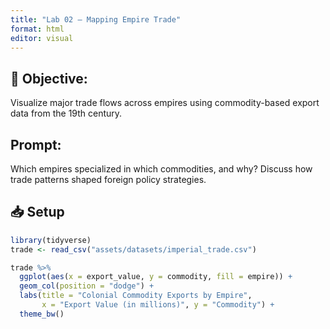 ```yaml
---
title: "Lab 02 – Mapping Empire Trade"
format: html
editor: visual
---
```


## 🧭 Objective: 
Visualize major trade flows across empires using commodity-based export data from the 19th century.

## Prompt: 
Which empires specialized in which commodities, and why? Discuss how trade patterns shaped foreign policy strategies.

## 📥 Setup
```r
library(tidyverse)
trade <- read_csv("assets/datasets/imperial_trade.csv")

trade %>%
  ggplot(aes(x = export_value, y = commodity, fill = empire)) +
  geom_col(position = "dodge") +
  labs(title = "Colonial Commodity Exports by Empire",
       x = "Export Value (in millions)", y = "Commodity") +
  theme_bw()
```
